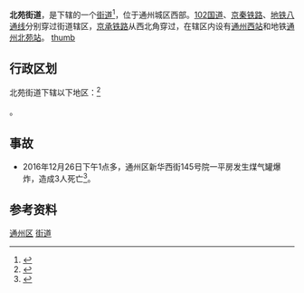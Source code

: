 {{for|北京市[[朝阳区|朝阳区]]的北苑|北苑 (朝阳区)}}
{{中国乡级行政区
|景观照片文件名 = Tongzhou Wanda Plaza, Beijing.jpg
|景观照片描述 = 万达广场
|汉语拼音 = 
|其他语言 = 
|其他语言名称 = 
|旧称 = 
|地名出处 = 
|位置图文件名 = 
|位置图描述 = 
|自定义图片= 
|建置时间 = 
|政府驻地 = 
|毗邻 = 
|总面积 = 
|总人口 = 
|总人口年份 = 
|户籍人口 = 
|户籍人口年份 = 
|常住人口 = 
|常住人口年份 = 
|人口密度 = 
|GDP = 
|GDP年份 = 
|邮政编码 = 
|电话区号 = 10
|官方网站 = 
|网站名称 = 
|11/01/12/003/000}}

'''北苑街道'''，是{{PRC admin/fullname|11/01/12/003/000|3}}下辖的一个[[街道_(行政区划)|街道]]<ref>{{PRC admin/ref sgc|{{PRC admin/parent|11/01/12/003/000}}}}</ref>，位于通州城区西部。[[102国道|102国道]]、[[京秦铁路|京秦铁路]]、[[北京地铁八通线|地铁八通线]]分别穿过街道辖区，[[京承铁路|京承铁路]]从西北角穿过，在辖区内设有[[通州西站|通州西站]]和地铁[[通州北苑站|通州北苑站]]。
[[file:Beiyuan_section,_Xinhua_West_street.jpg|thumb]]
== 行政区划 ==

北苑街道下辖以下地区：<ref>{{PRC admin/ref sgc|11/01/12/003/000}}</ref>

{{PRC admin/children|11/01/12/003/000}}。

==事故==

* 2016年12月26日下午1点多，通州区新华西街145号院一平房发生煤气罐爆炸，造成3人死亡<ref>{{cite news |author1=李环宇 |title=北京通州区新华西街一平方煤气罐爆炸 三人殒命 |url=http://beijing.qianlong.com/2016/1227/1254216.shtml |accessdate=2020-12-09 |work=北京晚报 |date=2016-12-27 |archive-date=2020-12-17 |archive-url=https://web.archive.org/web/20201217123336/http://beijing.qianlong.com/2016/1227/1254216.shtml |dead-url=no }}</ref>。

== 参考资料 ==

{{Reflist|2}}

{{北京市通州区行政区划}}
{{北京市通州区行政区划图}}
{{北京行政区划小作品}}

[[Category:北京市街道_(行政区划)|通州区]]
[[Category:北京市通州区行政区划|街道]]